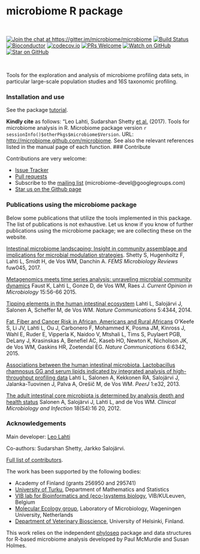 <!--![Banner](https://github.com/microbiome/microbiome/blob/master/vignettes/figure/composition-example4-1.png)-->
<!--[![Follow](https://img.shields.io/twitter/follow/ropengov.svg?style=social)](https://twitter.com/intent/follow?screen_name=ropengov)-->

microbiome R package
==========

<br>

[![Join the chat at https://gitter.im/microbiome/microbiome](https://badges.gitter.im/microbiome/microbiome.svg)](https://gitter.im/microbiome/microbiome?utm_source=badge&utm_medium=badge&utm_campaign=pr-badge&utm_content=badge)
[![Build Status](https://api.travis-ci.org/microbiome/microbiome.png)](https://travis-ci.org/microbiome/microbiome)
[![Bioconductor](http://bioconductor.org/shields/build/release/bioc/BiocGenerics.svg)](https://bioconductor.org/packages/devel/bioc/html/microbiome.html)
[![codecov.io](https://codecov.io/github/microbiome/microbiome/coverage.svg?branch=master)](https://codecov.io/github/microbiome/microbiome?branch=master)
[![PRs Welcome][prs-badge]][prs]
[![Watch on GitHub][github-watch-badge]][github-watch]
[![Star on GitHub][github-star-badge]][github-star]
<!--[![Follow](https://img.shields.io/twitter/follow/antagomir.svg?style=social)](https://twitter.com/intent/follow?screen_name=antagomir)-->


<br>


[prs]: http://makeapullrequest.com
[prs-badge]: https://img.shields.io/badge/PRs-welcome-brightgreen.svg?style=flat-square

[github-watch-badge]: https://img.shields.io/github/watchers/microbiome/microbiome.svg?style=social
[github-watch]: https://github.com/microbiome/microbiome/watchers

[github-star-badge]: https://img.shields.io/github/stars/microbiome/microbiome.svg?style=social
[github-star]: https://github.com/microbiome/microbiome/stargazers
[license-badge]: https://img.shields.io/npm/l/microbiome.svg?style=flat-square
[license]: https://github.com/microbiome/microbiome/blob/master/LICENSE
[microbiome]: https://github.com/microbiome/microbiome


Tools for the exploration and analysis of microbiome profiling data sets, in particular large-scale population studies and 16S taxonomic profiling. 


### Installation and use

See the package [tutorial](http://microbiome.github.io/microbiome/).

**Kindly cite** as follows: "Leo Lahti, Sudarshan Shetty [et al.](https://github.com/microbiome/microbiome/graphs/contributors) (2017). Tools for microbiome analysis in R. Microbiome package version `r sessionInfo()$otherPkgs$microbiome$Version`. URL: [http://microbiome.github.com/microbiome](http://microbiome.github.com/microbiome). See also the relevant references listed in the manual page of each function. 
### Contribute

Contributions are very welcome:

  * [Issue Tracker](https://github.com/microbiome/microbiome/issues) 
  * [Pull requests](https://github.com/microbiome/microbiome/)
  * Subscribe to the [mailing list](https://groups.google.com/forum/#!forum/microbiome-devel) (microbiome-devel@googlegroups.com)
  * [Star us on the Github page](https://github.com/microbiome/microbiome)


### Publications using the microbiome package

Below some publications that utilize the tools implemented in this package. The list of publications is not exhaustive. Let us know if you know of further publications using the microbiome package; we are collecting these on the website.

[Intestinal microbiome landscaping: Insight in community assemblage and implications for microbial modulation strategies](https://academic.oup.com/femsre/article/doi/10.1093/femsre/fuw045/2979411/Intestinal-microbiome-landscaping-insight-in#58802539). Shetty S, Hugenholtz F, Lahti L, Smidt H, de Vos WM, Danchin A. _FEMS Microbiology Reviews_ fuw045, 2017.

[Metagenomics meets time series analysis: unraveling microbial community dynamics](http://dx.doi.org/10.1016/j.mib.2015.04.004) Faust K, Lahti L, Gonze D, de Vos WM, Raes J. _Current Opinion in Microbiology_ 15:56-66 2015.

[Tipping elements in the human intestinal ecosystem](http://www.nature.com/ncomms/2014/140708/ncomms5344/full/ncomms5344.html) Lahti L, Salojärvi J, Salonen A, Scheffer M, de Vos WM. _Nature Communications_ 5:4344, 2014. 

[Fat, Fiber and Cancer Risk in African, Americans and Rural Africans](http://www.nature.com/ncomms/2015/150428/ncomms7342/full/ncomms7342.html)  O’Keefe S, Li JV, Lahti L, Ou J, Carbonero F, Mohammed K, Posma JM, Kinross J, Wahl E, Ruder E, Vipperla K, Naidoo V, Mtshali L, Tims S, Puylaert PGB, DeLany J, Krasinskas A, Benefiel AC, Kaseb HO, Newton K, Nicholson JK, de Vos WM, Gaskins HR, Zoetendal EG. _Nature Communications_ 6:6342, 2015.

[Associations between the human intestinal microbiota, Lactobacillus rhamnosus GG and serum lipids indicated by integrated analysis of high-throughput profiling data](http://dx.doi.org/10.7717/peerj.32) Lahti L, Salonen A, Kekkonen RA, Salojärvi J, Jalanka-Tuovinen J, Palva A, Orešič M, de Vos WM. _PeerJ_ 1:e32, 2013.

[The adult intestinal core microbiota is determined by analysis depth and health status](http://onlinelibrary.wiley.com/doi/10.1111/j.1469-0691.2012.03855.x/abstract) Salonen A, Salojärvi J, Lahti L, and de Vos WM. _Clinical Microbiology and Infection_ 18(S4):16 20, 2012. 


### Acknowledgements

Main developer: [Leo Lahti](https://github.com/antagomir/)

Co-authors: Sudarshan Shetty, Jarkko Salojärvi. 

[Full list of contributors](https://github.com/microbiome/microbiome/graphs/contributors).

The work has been supported by the following bodies:

  * Academy of Finland (grants 256950 and 295741)
  * [University of Turku](http://www.utu.fi/en/Pages/home.aspx), Department of Mathematics and Statistics
  * [VIB lab for Bioinformatics and (eco-)systems biology](http://www.vib.be/en/research/scientists/Pages/Jeroen-Raes-Lab.aspx), VIB/KULeuven, Belgium
  * [Molecular Ecology group](http://www.mib.wur.nl/UK/), Laboratory of Microbiology, Wageningen University, Netherlands
  * [Department of Veterinary Bioscience](http://www.vetmed.helsinki.fi/apalva/index.htm), University of Helsinki, Finland.

This work relies on the independent [phyloseq](https://github.com/joey711/phyloseq) package and data structures for R-based microbiome analysis developed by Paul McMurdie and Susan Holmes. 





